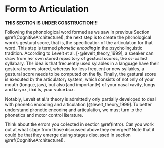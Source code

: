 # Form to Articulation {#CognitiveArchitectureII}

<!--__Written by__ _Hayo Terband_  
__Edited by__ _Vitória Piai_ for consistency and brevity  
<!--__Reviewed by__ _soon defined_  -->


__THIS SECTION IS UNDER CONSTRUCTION!!!__

Following the phonological word formed as we saw in previous Section \@ref(CognitiveArchitectureI), the next step is to create the phonological word’s gestural score, that is, the specification of the articulation for that word. This step is termed _phonetic encoding_ in the psycholinguistic tradition. According to Levelt et al. [-@levelt_theory_1999], a speaker can draw from her own stored repository of gestural scores, the so-called syllabary. The idea is that frequently used syllables in a language have their gestural scores stored, whereas for less frequent or new syllables, a gestural score needs to be computed on the fly. Finally, the gestural score is executed by the articulatory system, which consists of not only of your mouth (tongue, jaw), but also (and importantly) of your nasal cavity, lungs and larynx, that is, your voice box.

Notably, Levelt et al.'s theory is admittedly only partially developed to deal with phonetic encoding and articulation [@levelt_theory_1999]. To better understand phonetic encoding and articulation, we must turn to the phonetics and motor control literature.




<!--

:::insum
__Take-home messages__  
* 1  
* 2  
* 3  
::: 

:::reading
__Suggestions for further reading__  
The interested reader is referred to additional literature on
::: 
-->
:::exercise
Think about the errors you collected in section \@ref(intro). Can you work out at what stage from those discussed above they emerged? Note that it could be that they emerge during stages discussed in section \@ref(CognitiveArchitectureI). 
:::

